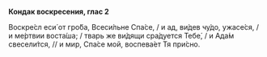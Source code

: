 **Кондак воскресения, глас 2**

Воскре́сл еси́ от гро́ба, Всеси́льне Спа́се, / и ад, ви́дев чу́до, ужасе́ся, / и ме́ртвии воста́ша; / тварь же ви́дящи сра́дуется Тебе́, / и Ада́м свесели́тся, // и мир, Спа́се мой, воспева́ет Тя при́сно.
